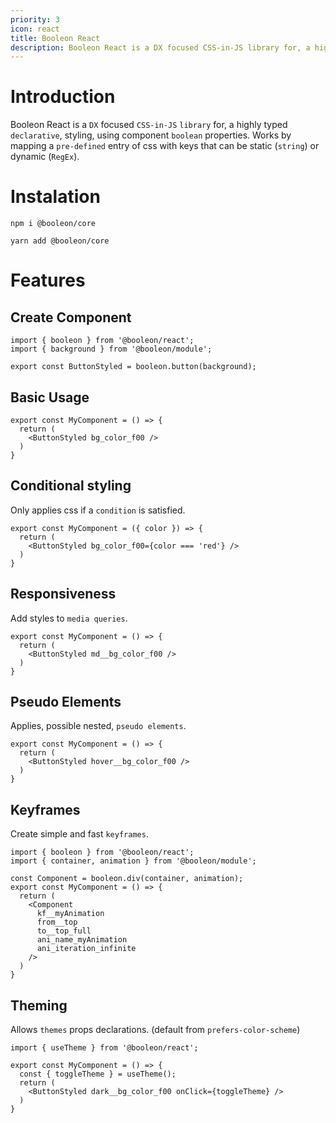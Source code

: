 ```yaml
---
priority: 3
icon: react
title: Booleon React
description: Booleon React is a DX focused CSS-in-JS library for, a highly typed declarative, styling, using component boolean properties. Works by mapping a pre-defined entry of css with keys that can be static (string) or dynamic (RegEx).
---
```


# Introduction

Booleon React is a `DX` focused `CSS-in-JS` `library` for, a highly typed `declarative`, styling, using component `boolean` properties.
Works by mapping a `pre-defined` entry of css with keys that can be static (`string`) or dynamic (`RegEx`).

# Instalation

```shell
npm i @booleon/core
```

```shell
yarn add @booleon/core
```

# Features

## Create Component

```tsx
import { booleon } from '@booleon/react';
import { background } from '@booleon/module';

export const ButtonStyled = booleon.button(background);
```

## Basic Usage

```tsx
export const MyComponent = () => {
  return (
    <ButtonStyled bg_color_f00 />
  )
}
```

## Conditional styling

Only applies css if a `condition` is satisfied.

```tsx
export const MyComponent = ({ color }) => {
  return (
    <ButtonStyled bg_color_f00={color === 'red'} />
  )
}
```

## Responsiveness

Add styles to `media queries`.

```tsx
export const MyComponent = () => {
  return (
    <ButtonStyled md__bg_color_f00 />
  )
}
```

## Pseudo Elements

Applies, possible nested, `pseudo elements`.

```tsx
export const MyComponent = () => {
  return (
    <ButtonStyled hover__bg_color_f00 />
  )
}
```

## Keyframes

Create simple and fast `keyframes`.

```tsx
import { booleon } from '@booleon/react';
import { container, animation } from '@booleon/module';

const Component = booleon.div(container, animation);
export const MyComponent = () => {
  return (
    <Component
      kf__myAnimation
      from__top
      to__top_full
      ani_name_myAnimation
      ani_iteration_infinite
    />
  )
}
```

## Theming

Allows `themes` props declarations. (default from `prefers-color-scheme`)

```tsx
import { useTheme } from '@booleon/react';

export const MyComponent = () => {
  const { toggleTheme } = useTheme();
  return (
    <ButtonStyled dark__bg_color_f00 onClick={toggleTheme} />
  )
}
```